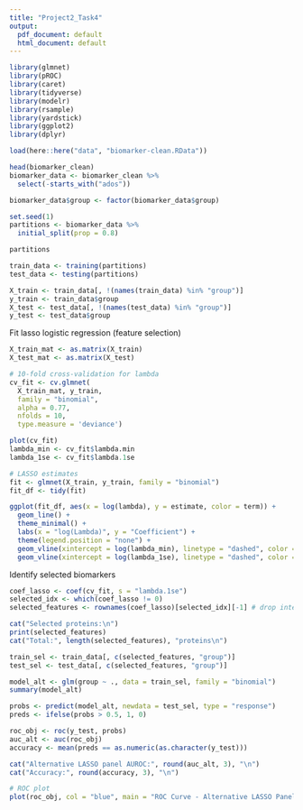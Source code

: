 ```yaml
---
title: "Project2_Task4"
output:
  pdf_document: default
  html_document: default
---
```


```r
library(glmnet)
library(pROC)
library(caret)
library(tidyverse)
library(modelr)
library(rsample)
library(yardstick)
library(ggplot2)
library(dplyr)
```

```r
load(here::here("data", "biomarker-clean.RData"))

head(biomarker_clean)
biomarker_data <- biomarker_clean %>% 
  select(-starts_with("ados"))

biomarker_data$group <- factor(biomarker_data$group)
```

```r
set.seed(1)
partitions <- biomarker_data %>% 
  initial_split(prop = 0.8)

partitions

train_data <- training(partitions)
test_data <- testing(partitions)

X_train <- train_data[, !(names(train_data) %in% "group")]
y_train <- train_data$group
X_test <- test_data[, !(names(test_data) %in% "group")]
y_test <- test_data$group
```


Fit lasso logistic regression (feature selection)

```r
X_train_mat <- as.matrix(X_train)
X_test_mat <- as.matrix(X_test)

# 10-fold cross-validation for lambda
cv_fit <- cv.glmnet(
  X_train_mat, y_train,
  family = "binomial",
  alpha = 0.77,
  nfolds = 10,
  type.measure = 'deviance')

plot(cv_fit)
lambda_min <- cv_fit$lambda.min
lambda_1se <- cv_fit$lambda.1se
```
```r
# LASSO estimates
fit <- glmnet(X_train, y_train, family = "binomial")
fit_df <- tidy(fit)

ggplot(fit_df, aes(x = log(lambda), y = estimate, color = term)) +
  geom_line() +
  theme_minimal() +
  labs(x = "log(Lambda)", y = "Coefficient") +
  theme(legend.position = "none") +
  geom_vline(xintercept = log(lambda_min), linetype = "dashed", color = "red") +
  geom_vline(xintercept = log(lambda_1se), linetype = "dashed", color = "blue")
```

Identify selected biomarkers
```r
coef_lasso <- coef(cv_fit, s = "lambda.1se")
selected_idx <- which(coef_lasso != 0)
selected_features <- rownames(coef_lasso)[selected_idx][-1] # drop intercept

cat("Selected proteins:\n")
print(selected_features)
cat("Total:", length(selected_features), "proteins\n")
```

```r
train_sel <- train_data[, c(selected_features, "group")]
test_sel <- test_data[, c(selected_features, "group")]

model_alt <- glm(group ~ ., data = train_sel, family = "binomial")
summary(model_alt)

probs <- predict(model_alt, newdata = test_sel, type = "response")
preds <- ifelse(probs > 0.5, 1, 0)
```

```r
roc_obj <- roc(y_test, probs)
auc_alt <- auc(roc_obj)
accuracy <- mean(preds == as.numeric(as.character(y_test)))

cat("Alternative LASSO panel AUROC:", round(auc_alt, 3), "\n")
cat("Accuracy:", round(accuracy, 3), "\n")

# ROC plot
plot(roc_obj, col = "blue", main = "ROC Curve - Alternative LASSO Panel")
```

